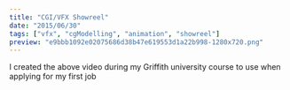 ```yaml
---
title: "CGI/VFX Showreel"
date: "2015/06/30"
tags: ["vfx", "cgModelling", "animation", "showreel"]
preview: "e9bbb1092e02075686d38b47e619553d1a22b998-1280x720.png"
---
```



<Youtube id="eUo0hocOdms" loop />

I created the above video during my Griffith university course to use when applying for my first job
